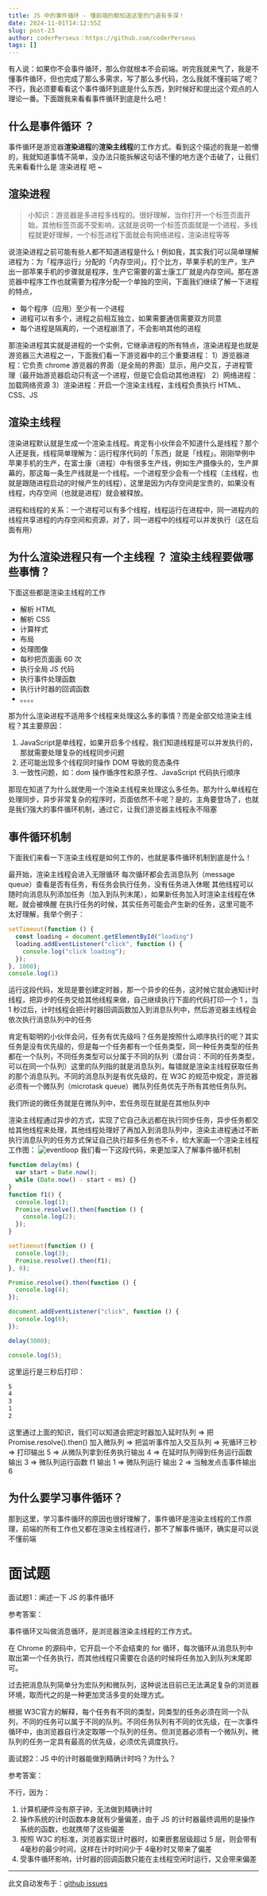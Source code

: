 ```yaml
---
title: JS 中的事件循环 - 懂前端的都知道这里的门道有多深！
date: 2024-11-01T14:12:55Z
slug: post-23
author: coderPerseus：https://github.com/coderPerseus
tags: []
---
```


有人说：如果你不会事件循环，那么你就根本不会前端。听完我就来气了，我是不懂事件循环，但也完成了那么多需求，写了那么多代码，怎么我就不懂前端了呢？不行，我必须要看看这个事件循环到底是什么东西，到时候好和提出这个观点的人理论一番。下面跟我来看看事件循环到底是什么吧！

## 什么是事件循环 ？

事件循环是游览器**渲染进程**的**渲染主线程**的工作方式。看到这个描述的我是一脸懵的，我就知道事情不简单，没办法只能拆解这句话不懂的地方逐个击破了，让我们先来看看什么是 渲染进程 吧 ~

## 渲染进程

> 小知识：游览器是多进程多线程的。很好理解，当你打开一个标签页面开始，其他标签页面不受影响，这就是说明一个标签页面就是一个进程，多线程就更好理解，一个标签进程下面就会有网络进程，渲染进程等等

说渲染进程之前可能有些人都不知道进程是什么！例如我，其实我们可以简单理解进程为：为「程序运行」分配的「内存空间」。打个比方，苹果手机的生产，生产出一部苹果手机的步骤就是程序，生产它需要的富士康工厂就是内存空间。那在游览器中程序工作也就需要为程序分配一个单独的空间，下面我们继续了解一下进程的特点，
- 每个程序（应用）至少有一个进程
- 进程可以有多个，进程之前相互独立，如果需要通信需要双方同意
- 每个进程是隔离的，一个进程崩溃了，不会影响其他的进程

那渲染进程其实就是进程的一个实例，它继承进程的所有特点，渲染进程是也就是游览器三大进程之一，下面我们看一下游览器中的三个重要进程：
1）游览器进程：它负责 chrome 游览器的界面（是全局的界面）显示，用户交互，子进程管理（最开始游览器启动只有这一个进程，但是它会启动其他进程）
2）网络进程：加载网络资源
3）渲染进程：开启一个渲染主线程，主线程负责执行 HTML、CSS、JS

## 渲染主线程
渲染进程默认就是生成一个渲染主线程。肯定有小伙伴会不知道什么是线程？那个人还是我，线程简单理解为：运行程序代码的「东西」就是「线程」。刚刚举例中苹果手机的生产，在富士康（进程）中有很多生产线，例如生产摄像头的，生产屏幕的，那这每一条生产线就是一个线程。一个进程至少会有一个线程（主线程，也就是跟随进程启动的时候产生的线程），这里是因为内存空间是宝贵的，如果没有线程，内存空间（也就是进程）就会被释放。

进程和线程的关系：一个进程可以有多个线程，线程运行在进程中，同一进程内的线程共享进程的内存空间和资源，对了，同一进程中的线程可以并发执行（这在后面有用）

## 为什么渲染进程只有一个主线程 ？ 渲染主线程要做哪些事情？

下面这些都是渲染主线程的工作
- 解析 HTML
- 解析 CSS
- 计算样式
- 布局
- 处理图像
- 每秒把页面画 60 次
- 执行全局 JS 代码
- 执行事件处理函数
- 执行计时器的回调函数
- 。。。。

那为什么渲染进程不适用多个线程来处理这么多的事情？而是全部交给渲染主线程？其主要原因：
1. JavaScript是单线程，如果开启多个线程，我们知道线程是可以并发执行的，那就需要处理复杂的线程同步问题
2. 还可能出现多个线程同时操作 DOM 导致的竞态条件
3. 一致性问题，如：dom 操作循序性和原子性、JavaScript 代码执行顺序

那现在知道了为什么就使用一个渲染主线程来处理这么多任务。那为什么单线程在处理同步，异步非常复杂的程序时，页面依然不卡呢？是的，主角要登场了，也就是我们强大的事件循环机制，通过它，让我们游览器主线程永不阻塞

## 事件循环机制
下面我们来看一下渲染主线程是如何工作的，也就是事件循环机制到底是什么！

最开始，渲染主线程会进入无限循环
每次循环都会去消息队列（message queue）查看是否有任务，有任务会执行任务，没有任务进入休眠
其他线程可以随时向消息队列添加任务（加入到队列末尾），如果新任务加入时渲染主线程在休眠，就会被唤醒
在执行任务的时候，其实任务可能会产生新的任务，这里可能不太好理解，我举个例子：
```js
setTimeout(function () { 
  const loading = document.getElementById("loading")
  loading.addEventListener("click", function () {
    console.log("click loading");
  });
}, 1000);
console.log(1)
```
运行这段代码，发现是要创建定时器，那一个异步的任务，这时候它就会通知计时线程，把异步的任务交给其他线程来做，自己继续执行下面的代码打印一个 1 ，当 1 秒过后，计时线程会把计时器回调函数加入到消息队列中，然后游览器主线程会依次执行消息队列中的任务

肯定有聪明的小伙伴会问，任务有优先级吗？任务是按照什么顺序执行的呢？其实任务是没有优先级的，但是每一个任务都有一个任务类型，同一种任务类型的任务都在一个队列，不同任务类型可以分属于不同的队列（潜台词：不同的任务类型，可以在同一个队列）这里的队列指的就是消息队列，每错就是渲染主线程获取任务的那个消息队列。不同的消息队列是有优先级的，在 W3C 的规范中规定，游览器必须有一个微队列（microtask queue）微队列任务优先于所有其他任务队列。

我们所说的微任务就是在微队列中，宏任务现在就是在其他队列中

渲染主线程通过异步的方式，实现了它自己永远都在执行同步任务，异步任务都交给其他线程来处理，其他线程处理好了再加入到消息队列中，渲染主进程通过不断执行消息队列的任务方式保证自己执行超多任务也不卡，给大家画一个渲染主线程工作图：
![eventloop](https://blog-1304565468.cos.ap-shanghai.myqcloud.com/work/eventloop.png)
我们看一下这段代码，来更加深入了解事件循环机制
```js
function delay(ms) {
  var start = Date.now();
  while (Date.now() - start < ms) {}
}
function f1() {
  console.log(1);
  Promise.resolve().then(function () {
    console.log(2);
  });
}

setTimeout(function () {
  console.log(3);
  Promise.resolve().then(f1);
}, 0);

Promise.resolve().then(function () {
  console.log(4);
});

document.addEventListener("click", function () {
  console.log(6);
});

delay(3000);

console.log(5);
```
这里运行是三秒后打印：
```bash
5
4
3
1
2
```
这里通过上面的知识，我们可以知道会把定时器加入延时队列 => 把 Promise.resolve().then() 加入微队列 => 把监听事件加入交互队列 => 死循环三秒 => 打印输出 5 => 从微队列拿到任务执行输出 4 => 在延时队列得到任务运行函数输出 3 => 微队列运行函数 f1 输出 1  => 微队列运行 输出 2 => 当触发点击事件输出 6

## 为什么要学习事件循环？

那到这里，学习事件循环的原因也很好理解了，事件循环是渲染主线程的工作原理，前端的所有工作也又都在渲染主线程进行，那不了解事件循环，确实是可以说不懂前端

# 面试题

面试题1：阐述一下 JS 的事件循环

参考答案：

事件循环又叫做消息循环，是浏览器渲染主线程的工作方式。

在 Chrome 的源码中，它开启一个不会结束的 for 循环，每次循环从消息队列中取出第一个任务执行，而其他线程只需要在合适的时候将任务加入到队列末尾即可。

过去把消息队列简单分为宏队列和微队列，这种说法目前已无法满足复杂的浏览器环境，取而代之的是一种更加灵活多变的处理方式。

根据 W3C官方的解释，每个任务有不同的类型，同类型的任务必须在同一个队列，不同的任务可以属于不同的队列。不同任务队列有不同的优先级，在一次事件循环中，由浏览器自行决定取哪一个队列的任务。但浏览器必须有一个微队列，微队列的任务一定具有最高的优先级，必须优先调度执行。


面试题2：JS 中的计时器能做到精确计时吗？为什么？

参考答案：

不行，因为：

1. ﻿﻿﻿计算机硬件没有原子钟，无法做到精确计时
2. ﻿﻿﻿操作系统的计时函数本身就有少量偏差，由于 JS 的计时器最终调用的是操作系统的函数，也就携带了这些偏差
3. ﻿﻿﻿按照 W3C 的标准，浏览器实现计时器时，如果嵌套层级超过 5 层，则会带有 4毫秒的最少时间，这样在计时时间少于 4毫秒时又带来了偏差
4. ﻿﻿﻿受事件循环影响，计时器的回调函数只能在主线程空闲时运行，又会带来偏差




---
此文自动发布于：<a href="https://github.com/coderPerseus/blog/issues/23" target="_blank">github issues</a>
